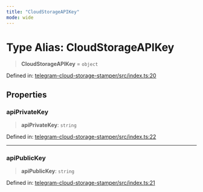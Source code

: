 ```yaml
---
title: "CloudStorageAPIKey"
mode: wide
---
```

  
# Type Alias: CloudStorageAPIKey

> **CloudStorageAPIKey** = `object`

Defined in: [telegram-cloud-storage-stamper/src/index.ts:20](https://github.com/tkhq/sdk/blob/d88b5e1f9a6cca8e54e61f8a127aa90fcebeaa2e/packages/telegram-cloud-storage-stamper/src/index.ts#L20)

## Properties

### apiPrivateKey

> **apiPrivateKey**: `string`

Defined in: [telegram-cloud-storage-stamper/src/index.ts:22](https://github.com/tkhq/sdk/blob/d88b5e1f9a6cca8e54e61f8a127aa90fcebeaa2e/packages/telegram-cloud-storage-stamper/src/index.ts#L22)

***

### apiPublicKey

> **apiPublicKey**: `string`

Defined in: [telegram-cloud-storage-stamper/src/index.ts:21](https://github.com/tkhq/sdk/blob/d88b5e1f9a6cca8e54e61f8a127aa90fcebeaa2e/packages/telegram-cloud-storage-stamper/src/index.ts#L21)
